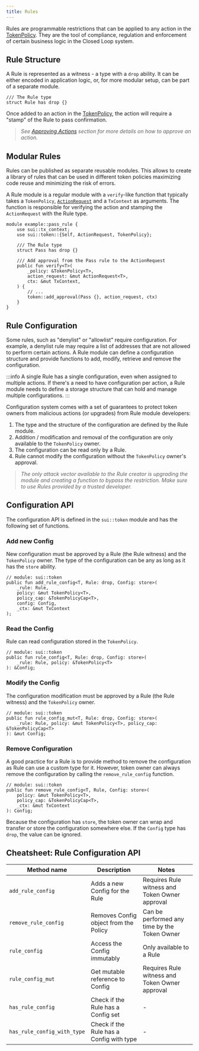 ```yaml
---
title: Rules
---
```


Rules are programmable restrictions that can be applied to any action in the [TokenPolicy](./token-policy.mdx). They are the tool of compliance, regulation and enforcement of certain business logic in the Closed Loop system.

## Rule Structure

A Rule is represented as a witness - a type with a `drop` ability. It can be either encoded in application logic, or, for more modular setup, can be part of a separate module.

```move
/// The Rule type
struct Rule has drop {}
```

Once added to an action in the [TokenPolicy](./token-policy#adding-rules), the action will require a "stamp" of the Rule to pass confirmation.

> *See [Approving Actions](./action-request#approving-actions) section for more details on how to approve an action.*

## Modular Rules

Rules can be published as separate reusable modules. This allows to create a library of rules that can be used in different token policies maximizing code reuse and minimizing the risk of errors.

A Rule module is a regular module with a `verify`-like function that typically takes a `TokenPolicy`, [`ActionRequest`](./action-request.mdx) and a `TxContext` as arguments. The function is responsible for verifying the action and stamping the `ActionRequest` with the Rule type.

```move
module example::pass_rule {
    use sui::tx_context;
    use sui::token::{Self, ActionRequest, TokenPolicy};

    /// The Rule type
    struct Pass has drop {}

    /// Add approval from the Pass rule to the ActionRequest
    public fun verify<T>(
        _policy: &TokenPolicy<T>,
        action_request: &mut ActionRequest<T>,
        ctx: &mut TxContext,
    ) {
        // ...
        token::add_approval(Pass {}, action_request, ctx)
    }
}
```

## Rule Configuration

Some rules, such as "denylist" or "allowlist" require configuration. For example, a denylist rule may require a list of addresses that are not allowed to perform certain actions. A Rule module can define a configuration structure and provide functions to add, modify, retrieve and remove the configuration.

:::info
A single Rule has a single configuration, even when assigned to multiple actions. If there's a need to have configuration per action, a Rule module needs to define a storage structure that can hold and manage multiple configurations.
:::

Configuration system comes with a set of guarantees to protect token owners from malicious actions (or upgrades) from Rule module developers:

1. The type and the structure of the configuration are defined by the Rule module.
2. Addition / modification and removal of the configuration are only available to the `TokenPolicy` owner.
3. The configuration can be read only by a Rule.
4. Rule cannot modify the configuration without the `TokenPolicy` owner's approval.

> *The only attack vector available to the Rule creator is upgrading the module and creating a function to bypass the restriction. Make sure to use Rules provided by a trusted developer.*

## Configuration API

The configuration API is defined in the `sui::token` module and has the following set of functions.

### Add new Config

New configuration must be approved by a Rule (the Rule witness) and the `TokenPolicy` owner. The type of the configuration can be any as long as it has the `store` ability.

```move
// module: sui::token
public fun add_rule_config<T, Rule: drop, Config: store>(
    _rule: Rule,
    policy: &mut TokenPolicy<T>,
    policy_cap: &TokenPolicyCap<T>,
    config: Config,
    _ctx: &mut TxContext
);
```

### Read the Config

Rule can read configuration stored in the `TokenPolicy`.

```move
// module: sui::token
public fun rule_config<T, Rule: drop, Config: store>(
    _rule: Rule, policy: &TokenPolicy<T>
): &Config;
```

### Modify the Config

The configuration modification must be approved by a Rule (the Rule witness) and the `TokenPolicy` owner.

```move
// module: sui::token
public fun rule_config_mut<T, Rule: drop, Config: store>(
    _rule: Rule, policy: &mut TokenPolicy<T>, policy_cap: &TokenPolicyCap<T>
): &mut Config;
```

### Remove Configuration

A good practice for a Rule is to provide method to remove the configuration as Rule can use a custom type for it. However, token owner can always remove the configuration by calling the `remove_rule_config` function.

```move
// module: sui::token
public fun remove_rule_config<T, Rule, Config: store>(
    policy: &mut TokenPolicy<T>,
    policy_cap: &TokenPolicyCap<T>,
    _ctx: &mut TxContext
): Config;
```

Because the configuration has `store`, the token owner can wrap and transfer or store the configuration somewhere else. If the `Config` type has `drop`, the value can be ignored.

## Cheatsheet: Rule Configuration API

| Method name                 | Description                              | Notes                                          |
|-----------------------------|------------------------------------------|------------------------------------------------|
| `add_rule_config`           | Adds a new Config for the Rule           | Requires Rule witness and Token Owner approval |
| `remove_rule_config`        | Removes Config object from the Policy    | Can be performed any time by the Token Owner   |
| `rule_config`               | Access the Config immutably              | Only available to a Rule                       |
| `rule_config_mut`           | Get mutable reference to Config          | Requires Rule witness and Token Owner approval |
| `has_rule_config`           | Check if the Rule has a Config set       | -                                              |
| `has_rule_config_with_type` | Check if the Rule has a Config with type | -                                              |

